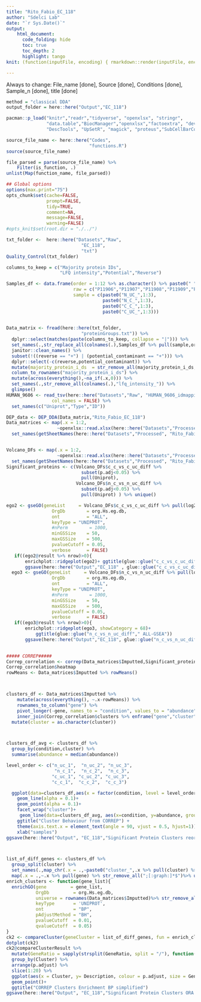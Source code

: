 ```yaml
---
title: "Rito_Fabio_EC_118"
author: "Sdelci Lab"
date: "`r Sys.Date()`"
output:
    html_document:
      code_folding: hide
      toc: true
      toc_depth: 2
      highlight: tango
knit: (function(inputFile, encoding) { rmarkdown::render(inputFile, encoding = encoding, output_file = file.path(dirname(inputFile), 'Rito_Fabio_EC_118.html')) })

---
```

Always to change: File_name [done], Source [done], Conditions [done], Sample_n [done], title [done]

```r
method = "classical DDA"
output_folder = here::here("Output","EC_118")

pacman::p_load("knitr","readr","tidyverse", "openxlsx", "stringr",
               "data.table","BiocManager","openxlsx","factoextra", "devtools",
               "DescTools", "UpSetR", "magick", "proteus","SubCellBarCode")

source_file_name <- here::here("Codes",
                               "functions.R")
source(source_file_name)

file_parsed = parse(source_file_name) %>% 
    Filter(is_function, .)  
unlist(Map(function_name, file_parsed))

## Global options
options(max.print="75")
opts_chunk$set(cache=FALSE,
               prompt=FALSE,
               tidy=TRUE,
               comment=NA,
               message=FALSE,
               warning=FALSE)
#opts_knit$set(root.dir = "./../")
```

```r
txt_folder <-  here::here("Datasets","Raw",
                            "EC_118",
                            "txt")
Quality_Control(txt_folder)

columns_to_keep = c("Majority protein IDs",
                    "LFQ intensity","Potential","Reverse")

Samples_df <- data.frame(order = 1:12 %>% as.character() %>% paste0(" ",.),
                         raw = c("P11906","P11907","P11908","P11909","P11910","P11911","P11912","P11913","P11914","P11915","P11916","P11917"),
                         sample = c(paste0("N_UC_",1:3),
                                    paste0("N_C_",1:3),
                                    paste0("C_C_",1:3),
                                    paste0("C_UC_",1:3)))
                         

Data_matrix <- fread(here::here(txt_folder,
                            "proteinGroups.txt")) %>%
  dplyr::select(matches(paste(columns_to_keep, collapse = "|"))) %>% 
  set_names(.,str_replace_all(colnames(.),Samples_df %>% pull(sample,order) %>% rev())) %>% 
  janitor::clean_names() %>% 
  subset(!((reverse == "+") | (potential_contaminant == "+"))) %>% 
  dplyr::select(-c(reverse,potential_contaminant)) %>% 
  mutate(majority_protein_i_ds  = str_remove_all(majority_protein_i_ds,";[:graph:]*")) %>% 
  column_to_rownames("majority_protein_i_ds") %>% 
  mutate(across(everything(),~na_if(.x,0))) %>% 
  set_names(.,str_remove_all(colnames(.),"lfq_intensity_")) %>% 
  glimpse()
HUMAN_9606 <- read_tsv(here::here("Datasets","Raw", "HUMAN_9606_idmapping.dat"),
                 col_names = FALSE) %>% 
  set_names(c("Uniprot","Type","ID"))

DEP_data <- DEP_DDA(Data_matrix,"Rito_Fabio_EC_118")
Data_matrices <- map(.x = 1:2,
                   ~openxlsx::read.xlsx(here::here("Datasets","Processed", "Rito_Fabio_EC_118matrices.xlsx"), sheet = .x, rowNames = T)) %>% 
  set_names(getSheetNames(here::here("Datasets","Processed", "Rito_Fabio_EC_118matrices.xlsx")))  


Volcano_DFs <- map(.x = 1:2,
                   ~openxlsx::read.xlsx(here::here("Datasets","Processed", "Rito_Fabio_EC_118volcano_DFs.xlsx"), sheet = .x)) %>% 
  set_names(getSheetNames(here::here("Datasets","Processed", "Rito_Fabio_EC_118volcano_DFs.xlsx")))
Significant_proteins <- c(Volcano_DFs$c_c_vs_c_uc_diff %>% 
                            subset(p.adj<0.05) %>% 
                            pull(Uniprot),
                          Volcano_DFs$n_c_vs_n_uc_diff %>% 
                            subset(p.adj<0.05) %>% 
                            pull(Uniprot) ) %>% unique()

ego2 <- gseGO(geneList     = Volcano_DFs$c_c_vs_c_uc_diff %>% pull(log2_FC, Uniprot) %>% sort(decreasing = T) ,
                 OrgDb        = org.Hs.eg.db,
                 ont          = "ALL",
                 keyType = "UNIPROT",
                 #nPerm        = 1000,
                 minGSSize    = 50,
                 maxGSSize    = 500,
                 pvalueCutoff = 0.05,
                 verbose      = FALSE)
   if((ego2@result %>% nrow)>0){
       enrichplot::ridgeplot(ego2)+ ggtitle(glue::glue("c_c_vs_c_uc_diff ALL-GSEA"))
       ggsave(here::here("Output","EC_118" , glue::glue("c_c_vs_c_uc_diff","DDA_118", "ALL-GSEA.png")), height = 20, width  = 15)}
  ego3 <- gseGO(geneList     = Volcano_DFs$n_c_vs_n_uc_diff %>% pull(log2_FC, Uniprot) %>% sort(decreasing = T) ,
                 OrgDb        = org.Hs.eg.db,
                 ont          = "ALL",
                 keyType = "UNIPROT",
                 #nPerm        = 1000,
                 minGSSize    = 50,
                 maxGSSize    = 500,
                 pvalueCutoff = 0.05,
                 verbose      = FALSE)
   if((ego3@result %>% nrow)>0){
       enrichplot::ridgeplot(ego3, showCategory = 68)+
           ggtitle(glue::glue("n_c_vs_n_uc_diff"," ALL-GSEA"))
       ggsave(here::here("Output","EC_118", glue::glue("n_c_vs_n_uc_diff","DDA_118", "ALL-GSEA.png")), height = 20, width  = 15)}
   

```
```r
##### CORREP#####
Correp_correlation <- correp(Data_matrices$Imputted,Significant_proteins)
Correp_correlation$heatmap
rowMeans <- Data_matrices$Imputted %>% rowMeans()



clusters_df <- Data_matrices$Imputted %>% 
    mutate(across(everything(), ~.x-rowMeans)) %>% 
    rownames_to_column("gene") %>% 
    pivot_longer(-gene, names_to = "condition", values_to = "abundance") %>% 
    inner_join(Correp_correlation$clusters %>% enframe("gene","cluster")) %>% 
  mutate(cluster = as.character(cluster))



clusters_df_avg <- clusters_df %>% 
  group_by(condition,cluster) %>% 
  summarise(abundance = median(abundance))

level_order <- c("n_uc_1",  "n_uc_2", "n_uc_3",
                  "n_c_1",  "n_c_2",  "n_c_3",
                 "c_uc_1", "c_uc_2", "c_uc_3",
                 "c_c_1",  "c_c_2",  "c_c_3")

  ggplot(data=clusters_df,aes(x = factor(condition, level = level_order),  y= abundance, colour = cluster, group = gene))+
    geom_line(alpha = 0.1)+
    geom_point(alpha = 0.1)+
    facet_wrap("cluster")+
     geom_line(data=clusters_df_avg, aes(x=condition, y=abundance, group = cluster ), colour="grey10")+
    ggtitle("Cluster Behaviour from CORREP") +
    theme(axis.text.x = element_text(angle = 90, vjust = 0.5, hjust=1))+
    xlab("samples")
ggsave(here::here("Output", "EC_118","Significant Protein Clusters reordered RG.png"))



list_of_diff_genes <- clusters_df %>% 
  group_split(cluster) %>% 
  set_names(.,map_chr(.x = .,~paste0("cluster_",.x %>% pull(cluster) %>% unique()))) %>% 
  map(.x = .,~.x %>% pull(gene) %>% str_remove_all(";[:graph:]*$")%>% unique() )
enrich_clusters <- function(gene_list){
  enrichGO(gene         = gene_list,
           OrgDb         = org.Hs.eg.db,
           universe = rownames(Data_matrices$Imputted)%>% str_remove_all(";[:graph:]*$")%>% unique(),
           keyType       = 'UNIPROT',
           ont           = "BP",
           pAdjustMethod = "BH",
           pvalueCutoff  = 0.01,
           qvalueCutoff  = 0.05) 
}
ck2 <- compareCluster(geneCluster = list_of_diff_genes, fun = enrich_clusters)
dotplot(ck2)
ck2@compareClusterResult %>% 
  mutate(GeneRatio = sapply(strsplit(GeneRatio, split = "/"), function(x) as.numeric(x[1]) / as.numeric(x[2]))) %>%
  group_by(Cluster) %>% 
  arrange(p.adjust) %>% 
  slice(1:20) %>% 
  ggplot(aes(x = Cluster, y= Description, colour = p.adjust, size = GeneRatio))+
  geom_point()+
  ggtitle("CORREP Clusters Enrichment BP simplified")
ggsave(here::here("Output", "EC_118","Significant Protein Clusters ORA.png"))
```

